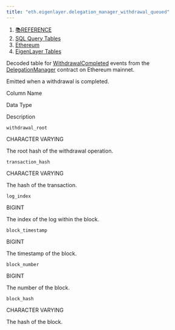 ```yaml
---
title: "eth.eigenlayer.delegation_manager_withdrawal_queued"
---
```


1. [📚REFERENCE](/reference)
2. [SQL Query Tables](/reference/sql-query-tables)
3. [Ethereum](/reference/sql-query-tables/ethereum)
4. [EigenLayer Tables](/reference/sql-query-tables/ethereum/eigenlayer-tables)

Decoded table for [WithdrawalCompleted](https://github.com/Layr-Labs/eigenlayer-contracts/blob/mainnet/src/contracts/core/DelegationManager.sol#L657) events from the [DelegationManager](https://etherscan.io/address/0x39053d51b77dc0d36036fc1fcc8cb819df8ef37a) contract on Ethereum mainnet.

Emitted when a withdrawal is completed.

Column Name

Data Type

Description

`withdrawal_root`

CHARACTER VARYING

The root hash of the withdrawal operation.

`transaction_hash`

CHARACTER VARYING

The hash of the transaction.

`log_index`

BIGINT

The index of the log within the block.

`block_timestamp`

BIGINT

The timestamp of the block.

`block_number`

BIGINT

The number of the block.

`block_hash`

CHARACTER VARYING

The hash of the block.
